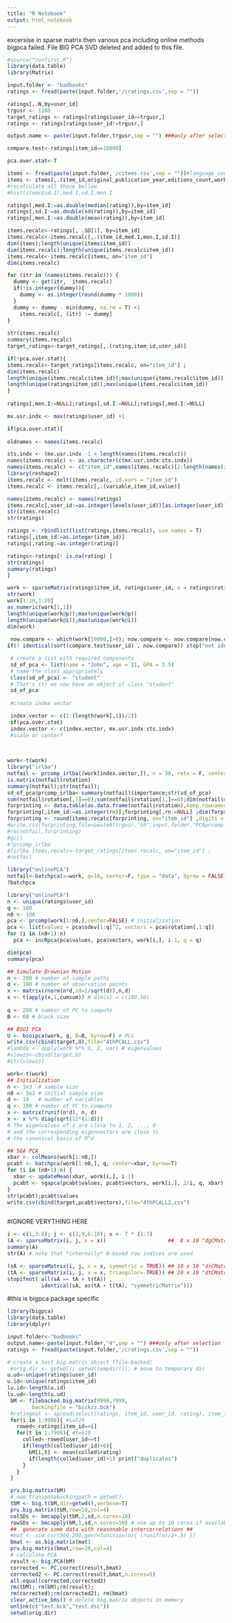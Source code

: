 ---
title: "R Notebook"
output: html_notebook
---

excersise in sparse matrix
then various pca including online methods
bigpca failed. File BIG PCA SVD deleted and added to this file.

```{r}
#source("runfirst.R")
library(data.table)
library(Matrix)

input.folder <- "badbooks"
ratings <- fread(paste(input.folder,'/cratings.csv',sep = ""))

ratings[,.N,by=user_id]
trgusr <- 1188
target_ratings <- ratings[ratings$user_id==trgusr,]
ratings <- ratings[ratings$user_id!=trgusr,]

output.name <- paste(input.folder,trgusr,sep = "") ###only after selection

compare.test<-ratings[item_id==10000]

pca.over.stat<-T
```
```{r}
items <- fread(paste(input.folder,'/citems.csv',sep = ""))#language_code,
items <- items[,.(item_id,original_publication_year,editions_count,work_ratings_count,work_text_reviews_count, ratings_count,ratings_1,ratings_2,ratings_3,ratings_4,ratings_5,num.I)]
#recalculate all those bellow
#hist(items$sd.I),med.I,sd.I,men.I

ratings[,med.I:=as.double(median(rating)),by=item_id]
ratings[,sd.I:=as.double(sd(rating)),by=item_id]
ratings[,men.I:=as.double(mean(rating)),by=item_id]

items.recalc<-ratings[, .SD[1], by=item_id]
items.recalc<-items.recalc[,.(item_id,med.I,men.I,sd.I)]
dim(items);length(unique(items$item_id))
dim(items.recalc);length(unique(items.recalc$item_id))
items.recalc<-items.recalc[items, on="item_id"]
dim(items.recalc)

for (itr in (names(items.recalc))) {
  dummy <- get(itr,  items.recalc)
  if(!is.integer(dummy)){
    dummy <- as.integer(round(dummy * 1000))
  }
  dummy <- dummy - min(dummy, na.rm = T) +1
    items.recalc[, (itr) := dummy]
}
 
str(items.recalc)
summary(items.recalc)
target_ratings<-target_ratings[,.(rating,item_id,user_id)]

if(!pca.over.stat){
items.recalc<-target_ratings[items.recalc, on="item_id"] ;
dim(items.recalc)
length(unique(items.recalc$item_id));max(unique(items.recalc$item_id))
length(unique(ratings$item_id));max(unique(items.recalc$item_id))
}
  
ratings[,men.I:=NULL];ratings[,sd.I:=NULL];ratings[,med.I:=NULL]
```
```{r}
mx.usr.indx <- max(ratings$user_id) +1

if(pca.over.stat){
  
oldnames <- names(items.recalc)

sts.indx <- (mx.usr.indx -1 + length(names(items.recalc)))
names(items.recalc) <- as.character(c(mx.usr.indx:sts.indx))
names(items.recalc) <- c("item_id",names(items.recalc)[2:length(names(items.recalc))])
library(reshape2)
items.recalc <- melt(items.recalc, id.vars = "item_id")
items.recalc <- items.recalc[,.(variable,item_id,value)]

names(items.recalc) <- names(ratings)
items.recalc[,user_id:=as.integer(levels(user_id))[as.integer(user_id)]]
str(items.recalc)
str(ratings)

ratings <- rbindlist(list(ratings,items.recalc), use.names = T)
ratings[,item_id:=as.integer(item_id)]
ratings[,rating:=as.integer(rating)]

ratings<-ratings[! is.na(rating) ]
str(ratings)
summary(ratings)
}
```



```{r}

work <- sparseMatrix(ratings$item_id, ratings$user_id, x = ratings$rating)
str(work)
work[1:20,1:20]
as.numeric(work[1,1])
length(unique(work@p));max(unique(work@p))
length(unique(work@i));max(unique(work@i))
dim(work)
 
 now.compare <- which(work[10000,]>0); now.compare <- now.compare[now.compare<mx.usr.indx]
if(! identical(sort(compare.test$user_id) , now.compare)) stop("not identical")
```
```{r}
 # create a list with required components
 sd_of_pca <- list(name = "John", age = 21, GPA = 3.5)
 # name the class appropriately
 class(sd_of_pca) <- "student"
 # That's it! we now have an object of class "student"
 sd_of_pca
 
 #create index vector

 index.vector <- c(1:(length(work[,1])/2))
 if(pca.over.stat)
 index.vector <- c(index.vector, mx.usr.indx:sts.indx)
 #scale or center?
 
 
```
 

```{r}
work<-t(work)
library("irlba")
notfail <- prcomp_irlba((work[index.vector,]), n = 30, retx = F, center = F, scale = F )
is.matrix(notfail$rotation)
summary(notfail);str(notfail);
sd_of_pca$prcomp_irlba<-summary(notfail)$importance;str(sd_of_pca)
sum(notfail$rotation[,1]==0);sum(notfail$rotation[1,]==0);dim(notfail$rotation)
forprinting <- data.table(as.data.frame(notfail$rotation),keep.rownames = T)
forprinting[,item_id:=as.integer(rn)];forprinting[,rn:=NULL] ;dim(forprinting);
forprinting <- round(items.recalc[forprinting, on="item_id"] ,digits = 4) ;dim(forprinting)
#write.csv(forprinting,file=paste0(trgusr,"th",input.folder,"PCAprcomp_irlba.csv"))
#rm(notfail,forprinting) 
#gc()
#?prcomp_irlba
#?irlba items.recalc<-target_ratings[items.recalc, on="item_id"] ;
#notfail
```
```{r}
library("onlinePCA")
notfail<-batchpca(x=work, q=10, center=F, type = "data", byrow = FALSE)
?batchpca
```

```{r}
library("onlinePCA")
n <- unique(ratings$user_id)
q <- 100
n0 <- 100
pca <- prcomp(work[1:n0,],center=FALSE) # initialization
pca <- list(values = pca$sdev[1:q]^2, vectors = pca$rotation[,1:q])
for (i in (n0+1):n)
  pca <- incRpca(pca$values, pca$vectors, work[i,], i-1, q = q)

dim(pca)
summary(pca)
```
```{r}
## Simulate Brownian Motion
n <- 200 # number of sample paths
d <- 100 # number of observation points
x <- matrix(rnorm(n*d,sd=1/sqrt(d)),n,d)
x <- t(apply(x,1,cumsum)) # dim(x) = c(100,50)
 
q <- 200 # number of PC to compute
B <- 60 # block size

## BSOI PCA 
U <- bsoipca(work, q, B=B, byrow=F) # PCs
write.csv(cbind(target,U),file="4thPCALL.csv")
#lambda <- apply(work %*% U, 2, var) # eigenvalues 
#viewzz<-cbind(target,U)
#str(viewzz)
```
```{r}
work<-t(work)
## Initialization
n <- 1e3  # sample size
n0 <- 5e2 # initial sample size
d <- 10   # number of variables
q <- 100 # number of PC to compute
x <- matrix(runif(n*d), n, d)
x <- x %*% diag(sqrt(12*(1:d)))
# The eigenvalues of x are close to 1, 2, ..., d
# and the corresponding eigenvectors are close to 
# the canonical basis of R^d

## SGA PCA
xbar <- colMeans(work[1:n0,])
pcabt <- batchpca(work[1:n0,], q, center=xbar, byrow=T)
for (i in (n0+1):n) {
  xbar <- updateMean(xbar, work[i,], i-1)
  pcabt <- sgapca(pcabt$values, pcabt$vectors, work[i,], 2/i, q, xbar)
}
str(pcabt);pcabt$values
write.csv(cbind(target,pcabt$vectors),file="4thPCALL2.csv")
```
 
```{r}

```

#IGNORE VERYTHING HERE
```{r}
i <- c(1,3:8); j <- c(2,9,6:10); x <- 7 * (1:7)
(A <- sparseMatrix(i, j, x = x))                    ##  8 x 10 "dgCMatrix"
summary(A)
str(A) # note that *internally* 0-based row indices are used

(sA <- sparseMatrix(i, j, x = x, symmetric = TRUE)) ## 10 x 10 "dsCMatrix"
(tA <- sparseMatrix(i, j, x = x, triangular= TRUE)) ## 10 x 10 "dtCMatrix"
stopifnot( all(sA == tA + t(tA)) ,
           identical(sA, as(tA + t(tA), "symmetricMatrix")))

```
#this is bigpca package specific
```{r}
library(bigpca)
library(data.table)
library(dplyr)

input.folder<-"badbooks"
output.name<-paste(input.folder,"4",sep = "") ###only after selection
ratings <- fread(paste(input.folder,'/cratings.csv',sep = ""))

# create a test big.matrix object (file-backed)
 #orig.dir <- getwd(); setwd(tempdir()); # move to temporary dir
u.ud<-unique(ratings$user_id)
u.id<-unique(ratings$item_id)
lu.id<-length(u.id)
lu.ud<-length(u.ud)
 bM <- filebacked.big.matrix(9998,7999,
        backingfile = "bickzz.bck")
 #ratingmat <- spread(select(ratings, item_id, user_id, rating), item_id, rating) %>% select(-user_id)
 for(i in 1:9998){ #i=529
   rowed<-ratings[item_id==i]
   for(t in 1:7999){ #t=618
     colled<-rowed[user_id==t]
     if(length(colled$user_id)>0){
       bM[i,t] <- mean(colled$rating)
       if(length(colled$user_id)>1) print("duplicates")
     }
   }
 }

 prv.big.matrix(bM)
 # now transposebackingpath = getwd(),
 tbM <- big.t(bM,dir=getwd(),verbose=T)
 prv.big.matrix(tbM,row=10,col=4)
 colSDs <- bmcapply(tbM,2,sd,n.cores=10)
 rowSDs <- bmcapply(bM,1,sd,n.cores=10) # use up to 10 cores if available
 ##  generate some data with reasonable intercorrelations ##
 #mat <- sim.cor(500,200,genr=function(n){ (runif(n)/2+.5) })
 bmat <- as.big.matrix(mat)
 prv.big.matrix(bmat,row=10,col=4)
 # calculate PCA 
 result <- big.PCA(bM)
 corrected <- PC.correct(result,bmat)
 corrected2 <- PC.correct(result,bmat,n.cores=5)
 all.equal(corrected,corrected2)
 rm(tbM); rm(bM);rm(result); 
 rm(corrected);rm(corrected2); rm(bmat)
 clear_active_bms() # delete big.matrix objects in memory
 unlink(c("test.bck","test.dsc"))
 setwd(orig.dir)

```


